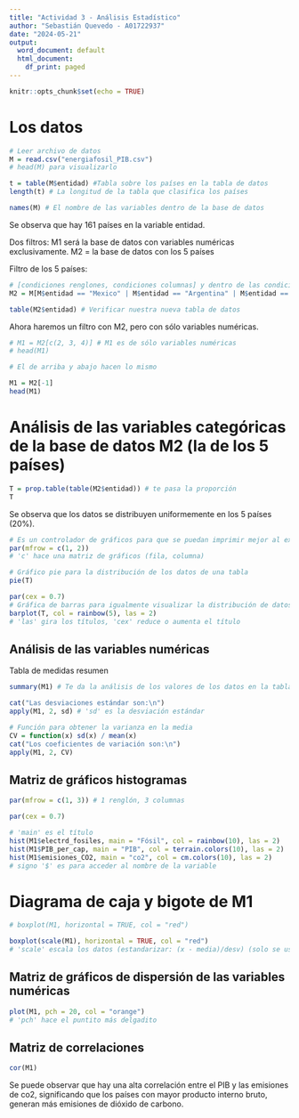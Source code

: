 ```yaml
---
title: "Actividad 3 - Análisis Estadístico"
author: "Sebastián Quevedo - A01722937"
date: "2024-05-21"
output:
  word_document: default
  html_document:
    df_print: paged
---
```


```r
knitr::opts_chunk$set(echo = TRUE)
```

# Los datos

```r
# Leer archivo de datos
M = read.csv("energiafosil_PIB.csv")
# head(M) para visualizarlo

t = table(M$entidad) #Tabla sobre los países en la tabla de datos
length(t) # La longitud de la tabla que clasifica los países

names(M) # El nombre de las variables dentro de la base de datos
```

Se observa que hay 161 países en la variable entidad.

Dos filtros:
M1 será la base de datos con variables numéricas exclusivamente.
M2 = la base de datos con los 5 países

Filtro de los 5 países:

```r
# [condiciones renglones, condiciones columnas] y dentro de las condiciones, '|' significa 'or'
M2 = M[M$entidad == "Mexico" | M$entidad == "Argentina" | M$entidad == "Costa Rica" | M$entidad == "Chile" | M$entidad == "Spain", ]

table(M2$entidad) # Verificar nuestra nueva tabla de datos
```


Ahora haremos un filtro con M2, pero con sólo variables numéricas.

```r
# M1 = M2[c(2, 3, 4)] # M1 es de sólo variables numéricas
# head(M1)

# El de arriba y abajo hacen lo mismo

M1 = M2[-1]
head(M1)
```


# Análisis de las variables categóricas de la base de datos M2 (la de los 5 países)

```r
T = prop.table(table(M2$entidad)) # te pasa la proporción
T
```

Se observa que los datos se distribuyen uniformemente en los 5 países (20%).


```r
# Es un controlador de gráficos para que se puedan imprimir mejor al exportar
par(mfrow = c(1, 2))
# 'c' hace una matriz de gráficos (fila, columna)

# Gráfico pie para la distribución de los datos de una tabla
pie(T)

par(cex = 0.7)
# Gráfica de barras para igualmente visualizar la distribución de datos
barplot(T, col = rainbow(5), las = 2)
# 'las' gira los títulos, 'cex' reduce o aumenta el título
```


## Análisis de las variables numéricas

Tabla de medidas resumen

```r
summary(M1) # Te da la análisis de los valores de los datos en la tabla

cat("Las desviaciones estándar son:\n")
apply(M1, 2, sd) # 'sd' es la desviación estándar

# Función para obtener la varianza en la media
CV = function(x) sd(x) / mean(x)
cat("Los coeficientes de variación son:\n")
apply(M1, 2, CV)
```


## Matriz de gráficos histogramas

```r
par(mfrow = c(1, 3)) # 1 renglón, 3 columnas

par(cex = 0.7)

# 'main' es el título
hist(M1$electrd_fosiles, main = "Fósil", col = rainbow(10), las = 2)
hist(M1$PIB_per_cap, main = "PIB", col = terrain.colors(10), las = 2)
hist(M1$emisiones_CO2, main = "co2", col = cm.colors(10), las = 2)
# signo '$' es para acceder al nombre de la variable
```


# Diagrama de caja y bigote de M1

```r
# boxplot(M1, horizontal = TRUE, col = "red")

boxplot(scale(M1), horizontal = TRUE, col = "red")
# 'scale' escala los datos (estandarizar: (x - media)/desv) (solo se usa cuando las escalas originales son muy diferentes y desproporcionados)
```


## Matriz de gráficos de dispersión de las variables numéricas

```r
plot(M1, pch = 20, col = "orange")
# 'pch' hace el puntito más delgadito
```


## Matriz de correlaciones

```r
cor(M1)
```

Se puede observar que hay una alta correlación entre el PIB y las emisiones de co2, significando que los países con mayor producto interno bruto, generan más emisiones de dióxido de carbono.





